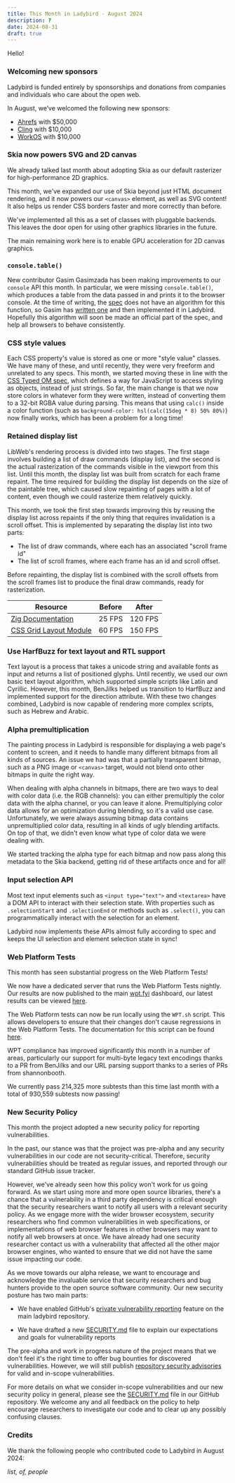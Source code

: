 ```yaml
---
title: This Month in Ladybird - August 2024
description: ?
date: 2024-08-31
draft: true
---
```


Hello\!

### Welcoming new sponsors

Ladybird is funded entirely by sponsorships and donations from companies and individuals who care about the open web.

In August, we’ve welcomed the following new sponsors:

- [Ahrefs](https://ahrefs.com/) with $50,000
- [Cling](http://cling.com) with $10,000
- [WorkOS](http://workos.com) with $10,000

### Skia now powers SVG and 2D canvas

We already talked last month about adopting Skia as our default rasterizer for high-performance 2D graphics.

This month, we've expanded our use of Skia beyond just HTML document rendering, and it now powers our `<canvas>` element, as well as SVG content! It also helps us render CSS borders faster and more correctly than before.

We've implemented all this as a set of classes with pluggable backends. This leaves the door open for using other graphics libraries in the future.

The main remaining work here is to enable GPU acceleration for 2D canvas graphics.

### `console.table()`

New contributor Gasim Gasimzada has been making improvements to our `console` API this month.
In particular, we were missing `console.table()`, which produces a table from the data passed in and prints it to the browser console.
At the time of writing, the [spec](https://console.spec.whatwg.org/#table) does not have an algorithm for this function,
so Gasim has [written one](https://github.com/whatwg/console/pull/237) and then implemented it in Ladybird.
Hopefully this algorithm will soon be made an official part of the spec, and help all browsers to behave consistently.

### CSS style values

Each CSS property's value is stored as one or more "style value" classes.
We have many of these, and until recently, they were very freeform and unrelated to any specs.
This month, we started moving these in line with the [CSS Typed OM spec](https://drafts.css-houdini.org/css-typed-om-1),
which defines a way for JavaScript to access styling as objects, instead of just strings.
So far, the main change is that we now store colors in whatever form they were written,
instead of converting them to a 32-bit RGBA value during parsing.
This means that using `calc()` inside a color function (such as `background-color: hsl(calc(15deg * 8) 50% 80%)`)
now finally works, which has been a problem for a long time!

### Retained display list

LibWeb's rendering process is divided into two stages.
The first stage involves building a list of draw commands (display list), and the second is the actual rasterization of the commands visible in the viewport from this list.
Until this month, the display list was built from scratch for each frame repaint.
The time required for building the display list depends on the size of the paintable tree, which caused slow repainting of pages with a lot of content, even though we could rasterize them relatively quickly.

This month, we took the first step towards improving this by reusing the display list across repaints if the only thing that requires invalidation is a scroll offset.
This is implemented by separating the display list into two parts:

- The list of draw commands, where each has an associated "scroll frame id"
- The list of scroll frames, where each frame has an id and scroll offset.

Before repainting, the display list is combined with the scroll offsets from the scroll frames list to produce the final draw commands, ready for rasterization.

| Resource                                                       | Before | After   |
| -------------------------------------------------------------- | ------ | ------- |
| [Zig Documentation](https://ziglang.org/documentation/master/) | 25 FPS | 120 FPS |
| [CSS Grid Layout Module](https://www.w3.org/TR/css-grid-2/)    | 60 FPS | 150 FPS |

### Use HarfBuzz for text layout and RTL support

Text layout is a process that takes a unicode string and available fonts as input and returns a list of positioned glyphs.
Until recently, we used our own basic text layout algorithm, which supported simple scripts like Latin and Cyrillic.
However, this month, BenJilks helped us transition to HarfBuzz and implemented support for the direction attribute.
With these two changes combined, Ladybird is now capable of rendering more complex scripts, such as Hebrew and Arabic.

### Alpha premultiplication

The painting process in Ladybird is responsible for displaying a web page's content to screen, and it needs to handle
many different bitmaps from all kinds of sources. An issue we had was that a partially transparent bitmap, such as a PNG
image or `<canvas>` target, would not blend onto other bitmaps in _quite_ the right way.

When dealing with alpha channels in bitmaps, there are two ways to deal with color data (i.e. the RGB channels): you can
either premultiply the color data with the alpha channel, or you can leave it alone. Premultiplying color data allows
for an optimization during blending, so it's a valid use case. Unfortunately, we were always assuming bitmap data
contains unpremultiplied color data, resulting in all kinds of ugly blending artifacts. On top of that, we didn't even
know what type of color data we were dealing with.

We started tracking the alpha type for each bitmap and now pass along this metadata to the Skia backend, getting rid of
these artifacts once and for all!

### Input selection API

Most text input elements such as `<input type="text">` and `<textarea>` have a DOM API to interact with their selection
state. With properties such as `.selectionStart` and `.selectionEnd` or methods such as `.select()`, you can
programmatically interact with the selection for an element.

Ladybird now implements these APIs almost fully according to spec and keeps the UI selection and element selection state
in sync!

### Web Platform Tests

This month has seen substantial progress on the Web Platform Tests!

We now have a dedicated server that runs the Web Platform Tests nightly. Our results are now published to the main
[wpt.fyi](https//wpt.fyi) dashboard, our latest results can be viewed [here](https://wpt.fyi/results/?product=ladybird).

The Web Platform tests can now be run locally using the `WPT.sh` script. This allows developers to ensure that their
changes don't cause regressions in the Web Platform Tests. The documentation for this script can be found
[here](https://github.com/LadybirdBrowser/ladybird/blob/master/Documentation/RunningTests.md#running-the-web-platform-tests).

WPT compliance has improved significantly this month in a number of areas, particularly our support for multi-byte
legacy text encodings thanks to a PR from BenJilks and our URL parsing support thanks to a series of PRs from
shannonbooth.

We currently pass 214,325 more subtests than this time last month with a total of 930,559 subtests now passing!

### New Security Policy

This month the project adopted a new security policy for reporting vulnerabilities.

In the past, our stance was that the project was pre-alpha and any security vulnerabilities in our code are not
security-critical. Therefore, security vulnerabilities should be treated as regular issues, and reported through our
standard GitHub issue tracker.

However, we've already seen how this policy won't work for us going forward. As we start using more and more open source
libraries, there's a chance that a vulnerability in a third party dependency is critical enough that the security
researchers want to notify all users with a relevant security policy. As we engage more with the wider browser
ecosystem, security researchers who find common vulnerabilities in web specifications, or implementations of web browser
features in other browsers may want to notify all web browsers at once. We have already had one security researcher
contact us with a vulnerability that affected all the other major browser engines, who wanted to ensure that we did not
have the same issue impacting our code.

As we move towards our alpha release, we want to encourage and acknowledge the invaluable service that security
researchers and bug hunters provide to the open source software community. Our new security posture has two main parts:

- We have enabled GitHub's [private vulnerability reporting](https://docs.github.com/en/code-security/security-advisories/guidance-on-reporting-and-writing-information-about-vulnerabilities/privately-reporting-a-security-vulnerability)
  feature on the main ladybird repository.

- We have drafted a new [SECURITY.md](https://github.com/LadybirdBrowser/ladybird/blob/master/SECURITY.md) file to
  explain our expectations and goals for vulnerability reports

The pre-alpha and work in progress nature of the project means that we don't feel it's the right time to offer bug
bounties for discovered vulnerabilities. However, we will still publish [repository security advisories](https://docs.github.com/en/code-security/security-advisories/working-with-repository-security-advisories/about-repository-security-advisories)
for valid and in-scope vulnerabilities.

For more details on what we consider in-scope vulnerabilities and our new security policy in general, please see
the [SECURITY.md](https://github.com/LadybirdBrowser/ladybird/blob/master/SECURITY.md) file in our GitHub repository.
We welcome any and all feedback on the policy to help encourage researchers to investigate our code and to clear up
any possibly confusing clauses.

### Credits

We thank the following people who contributed code to Ladybird in August 2024:

_list,
of,
people_
